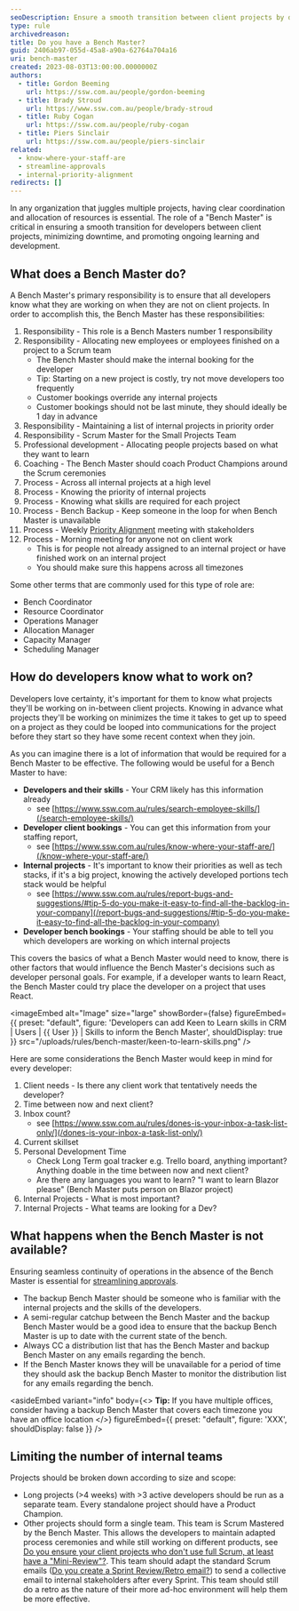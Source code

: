 ```yaml
---
seoDescription: Ensure a smooth transition between client projects by designating a Bench Master to manage internal resources and streamline workflow.
type: rule
archivedreason:
title: Do you have a Bench Master?
guid: 2406ab97-055d-45a8-a90a-62764a704a16
uri: bench-master
created: 2023-08-03T13:00:00.0000000Z
authors:
  - title: Gordon Beeming
    url: https://ssw.com.au/people/gordon-beeming
  - title: Brady Stroud
    url: https://www.ssw.com.au/people/brady-stroud
  - title: Ruby Cogan
    url: https://ssw.com.au/people/ruby-cogan
  - title: Piers Sinclair
    url: https://ssw.com.au/people/piers-sinclair
related:
  - know-where-your-staff-are
  - streamline-approvals
  - internal-priority-alignment
redirects: []
---
```


In any organization that juggles multiple projects, having clear coordination and allocation of resources is essential. The role of a "Bench Master" is critical in ensuring a smooth transition for developers between client projects, minimizing downtime, and promoting ongoing learning and development.
## What does a Bench Master do?

A Bench Master's primary responsibility is to ensure that all developers know what they are working on when they are not on client projects. In order to accomplish this, the Bench Master has these responsibilities:

1. Responsibility - This role is a Bench Masters number 1 responsibility
2. Responsibility - Allocating new employees or employees finished on a project to a Scrum team
   * The Bench Master should make the internal booking for the developer
   * Tip: Starting on a new project is costly, try not move developers too frequently
   * Customer bookings override any internal projects
   * Customer bookings should not be last minute, they should ideally be 1 day in advance
3. Responsibility - Maintaining a list of internal projects in priority order
4. Responsibility - Scrum Master for the Small Projects Team
5. Professional development - Allocating people projects based on what they want to learn
6. Coaching - The Bench Master should coach Product Champions around the Scrum ceremonies
7. Process - Across all internal projects at a high level
8. Process - Knowing the priority of internal projects
9. Process - Knowing what skills are required for each project
10. Process - Bench Backup - Keep someone in the loop for when Bench Master is unavailable
11. Process - Weekly [Priority Alignment](/internal-priority-alignment/) meeting with stakeholders
12. Process - Morning meeting for anyone not on client work
    * This is for people not already assigned to an internal project or have finished work on an internal project
    * You should make sure this happens across all timezones

Some other terms that are commonly used for this type of role are:

* Bench Coordinator
* Resource Coordinator
* Operations Manager
* Allocation Manager
* Capacity Manager
* Scheduling Manager

## How do developers know what to work on?

Developers love certainty, it's important for them to know what projects they'll be working on in-between client projects. Knowing in advance what projects they'll be working on minimizes the time it takes to get up to speed on a project as they could be looped into communications for the project before they start so they have some recent context when they join.

As you can imagine there is a lot of information that would be required for a Bench Master to be effective. The following would be useful for a Bench Master to have:

* **Developers and their skills** - Your CRM likely has this information already
  * see [https://www.ssw.com.au/rules/search-employee-skills/](/search-employee-skills/)
* **Developer client bookings** - You can get this information from your staffing report,
  * see [https://www.ssw.com.au/rules/know-where-your-staff-are/](/know-where-your-staff-are/)
* **Internal projects** - It's important to know their priorities as well as tech stacks, if it's a big project, knowing the actively developed portions tech stack would be helpful
  * see [https://www.ssw.com.au/rules/report-bugs-and-suggestions/#tip-5-do-you-make-it-easy-to-find-all-the-backlog-in-your-company](/report-bugs-and-suggestions/#tip-5-do-you-make-it-easy-to-find-all-the-backlog-in-your-company)
* **Developer bench bookings** - Your staffing should be able to tell you which developers are working on which internal projects

This covers the basics of what a Bench Master would need to know, there is other factors that would influence the Bench Master's decisions such as developer personal goals. For example, if a developer wants to learn React, the Bench Master could try place the developer on a project that uses React.


<imageEmbed
  alt="Image"
  size="large"
  showBorder={false}
  figureEmbed={{
    preset: "default",
    figure: 'Developers can add Keen to Learn skills in CRM | Users | {{ User }} | Skills to inform the Bench Master',
    shouldDisplay: true
  }}
  src="/uploads/rules/bench-master/keen-to-learn-skills.png"
/>

Here are some considerations the Bench Master would keep in mind for every developer:

1. Client needs - Is there any client work that tentatively needs the developer?
2. Time between now and next client?
3. Inbox count?
   * see [https://www.ssw.com.au/rules/dones-is-your-inbox-a-task-list-only/](/dones-is-your-inbox-a-task-list-only/)
4. Current skillset
5. Personal Development Time
   * Check Long Term goal tracker e.g. Trello board, anything important? Anything doable in the time between now and next client?
   * Are there any languages you want to learn? "I want to learn Blazor please" (Bench Master puts person on Blazor project)
6. Internal Projects - What is most important?
7. Internal Projects - What teams are looking for a Dev?

## What happens when the Bench Master is not available?

Ensuring seamless continuity of operations in the absence of the Bench Master is essential for [streamlining approvals](/streamline-approvals).

* The backup Bench Master should be someone who is familiar with the internal projects and the skills of the developers.
* A semi-regular catchup between the Bench Master and the backup Bench Master would be a good idea to ensure that the backup Bench Master is up to date with the current state of the bench.
* Always CC a distribution list that has the Bench Master and backup Bench Master on any emails regarding the bench.
* If the Bench Master knows they will be unavailable for a period of time they should ask the backup Bench Master to monitor the distribution list for any emails regarding the bench.

<asideEmbed
  variant="info"
  body={<>
    **Tip:** If you have multiple offices, consider having a backup Bench Master that covers each timezone you have an office location
  </>}
  figureEmbed={{
    preset: "default",
    figure: 'XXX',
    shouldDisplay: false
  }}
/>

## Limiting the number of internal teams

Projects should be broken down according to size and scope:

* Long projects (>4 weeks) with >3 active developers should be run as a separate team. Every standalone project should have a Product Champion.
* Other projects should form a single team. This team is Scrum Mastered by the Bench Master. This allows the developers to maintain adapted process ceremonies and while still working on different products, see [Do you ensure your client projects who don't use full Scrum, at least have a "Mini-Review"?](/who-dont-use-full-scrum-should-have-a-mini-review). This team should adapt the standard Scrum emails ([Do you create a Sprint Review/Retro email?](/sprint-review-retro-email)) to send a collective email to internal stakeholders after every Sprint. This team should still do a retro as the nature of their more ad-hoc environment will help them be more effective.
